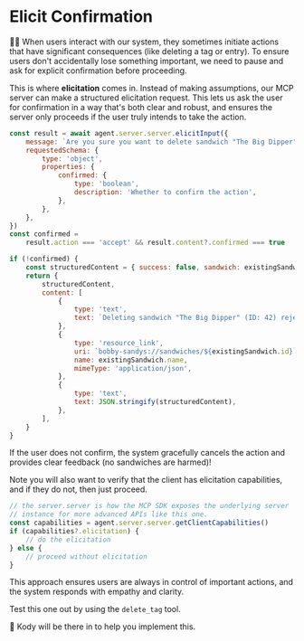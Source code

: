 # Elicit Confirmation

<EpicVideo url="https://www.epicai.pro/workshops/day-3-4-advanced-mcp-features/elicit-confirmation~oaha2" />

👨‍💼 When users interact with our system, they sometimes initiate actions that have significant consequences (like deleting a tag or entry). To ensure users don't accidentally lose something important, we need to pause and ask for explicit confirmation before proceeding.

This is where **elicitation** comes in. Instead of making assumptions, our MCP server can make a structured elicitation request. This lets us ask the user for confirmation in a way that's both clear and robust, and ensures the server only proceeds if the user truly intends to take the action.

```js
const result = await agent.server.server.elicitInput({
	message: `Are you sure you want to delete sandwich "The Big Dipper" (ID: 42)?`,
	requestedSchema: {
		type: 'object',
		properties: {
			confirmed: {
				type: 'boolean',
				description: 'Whether to confirm the action',
			},
		},
	},
})
const confirmed =
	result.action === 'accept' && result.content?.confirmed === true

if (!confirmed) {
	const structuredContent = { success: false, sandwich: existingSandwich }
	return {
		structuredContent,
		content: [
			{
				type: 'text',
				text: `Deleting sandwich "The Big Dipper" (ID: 42) rejected by the user.`,
			},
			{
				type: 'resource_link',
				uri: `bobby-sandys://sandwiches/${existingSandwich.id}`,
				name: existingSandwich.name,
				mimeType: 'application/json',
			},
			{
				type: 'text',
				text: JSON.stringify(structuredContent),
			},
		],
	}
}
```

<callout-success>
	If the user does not confirm, the system gracefully cancels the action and
	provides clear feedback (no sandwiches are harmed)!
</callout-success>

Note you will also want to verify that the client has elicitation capabilities, and if they do not, then just proceed.

```ts
// the server.server is how the MCP SDK exposes the underlying server
// instance for more advanced APIs like this one.
const capabilities = agent.server.server.getClientCapabilities()
if (capabilities?.elicitation) {
	// do the elicitation
} else {
	// proceed without elicitation
}
```

This approach ensures users are always in control of important actions, and the system responds with empathy and clarity.

Test this one out by using the `delete_tag` tool.

🐨 Kody will be there in <InlineFile file="src/tools.ts" /> to help you
implement this.
